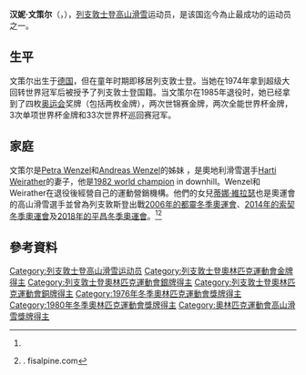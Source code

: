 {{noteTA|T=zh-hant:漢妮·文策爾;zh-hans:汉妮·文策尔;|zh-hant:漢妮;zh-hans:汉妮;|zh-hans:普莱西德湖;zh-hk:普萊西德湖;zh-tw:寧靜湖;}}

{{MedalTableTop}}
{{MedalOlympics}}
{{MedalSport | 女子[[高山滑雪|高山滑雪]]}}
{{MedalBronze| [[1976年冬季奧林匹克運動會|1976年因斯布鲁克]] | [[1976年冬季奧林匹克運動會高山滑雪比賽|大回转]]}}
{{MedalGold | [[1980年冬季奧林匹克運動會|1980年普萊西德湖]] | [[1980年冬季奧林匹克運動會高山滑雪比賽|大回转]]}}
{{MedalGold | 1980年普萊西德湖 | [[1980年冬季奧林匹克運動會高山滑雪比賽|小回转]]}}
{{MedalSilver| 1980年普萊西德湖 | [[1980年冬季奧林匹克運動會高山滑雪比賽|速降]]}}
{{MedalBottom}}

'''汉妮·文策尔'''（{{lang-de|Hanni Wenzel}}，{{bd|1956年|12月14日|catIdx=Wenzel, Hanni}}），[[列支敦士登|列支敦士登]][[高山滑雪|高山滑雪]]运动员，是该国迄今為止最成功的运动员之一。

== 生平 ==
文策尔出生于[[德国|德国]]，但在童年时期即移居列支敦士登。当她在1974年拿到超级大回转世界冠军后被授予了列支敦士登国籍。当文策尔在1985年退役时，她已经拿到了四枚[[奥运会|奥运会]]奖牌（包括两枚金牌），两次世锦赛金牌，两次全能世界杯金牌，3次单项世界杯金牌和33次世界杯巡回赛冠军。

== 家庭 ==
文策尔是[[Petra_Wenzel|Petra Wenzel]]和[[Andreas_Wenzel|Andreas Wenzel]]的姊妹 ，是奧地利滑雪選手[[Harti_Weirather|Harti Weirather]]的妻子，他是[[FIS_Alpine_World_Ski_Championships_1982|1982 world champion]] in downhill。Wenzel和Weirather在退役後經營自己的運動營銷機構。他們的女兒[[蒂娜·維拉瑟|蒂娜·維拉瑟]]也是奧運會的高山滑雪選手並曾為列支敦斯登出戰[[2006年冬季奧林匹克運動會|2006年的都靈冬季奧運會]]、[[2014年冬季奧林匹克運動會|2014年的索契冬季奧運會]]及[[2018年冬季奧林匹克運動會|2018年的平昌冬季奧運會]]。<ref name=sr /><ref>{{cite web |url=http://www.fisalpine.com/legend/wenzel-hanni,65826.html |title=Hanni WENZEL |accessdate=2010-02-18 |deadurl=yes |archiveurl=https://web.archive.org/web/20120303142955/http://www.fisalpine.com/legend/wenzel-hanni,65826.html |archivedate=2012年3月3日 }}. fisalpine.com</ref>

== 參考資料 ==
{{reflist}}

{{奥林匹克运动会高山滑雪比赛女子回转冠军}}
{{奥林匹克运动会高山滑雪比赛女子大回转冠军}}

{{Authority control}}
{{DEFAULTSORT:Wenzel, Hanni}}
[[Category:列支敦士登高山滑雪运动员|Category:列支敦士登高山滑雪运动员]]
[[Category:列支敦士登奧林匹克運動會金牌得主|Category:列支敦士登奧林匹克運動會金牌得主]]
[[Category:列支敦士登奧林匹克運動會銀牌得主|Category:列支敦士登奧林匹克運動會銀牌得主]]
[[Category:列支敦士登奧林匹克運動會銅牌得主|Category:列支敦士登奧林匹克運動會銅牌得主]]
[[Category:1976年冬季奧林匹克運動會獎牌得主|Category:1976年冬季奧林匹克運動會獎牌得主]]
[[Category:1980年冬季奧林匹克運動會獎牌得主|Category:1980年冬季奧林匹克運動會獎牌得主]]
[[Category:奧林匹克運動會高山滑雪獎牌得主|Category:奧林匹克運動會高山滑雪獎牌得主]]